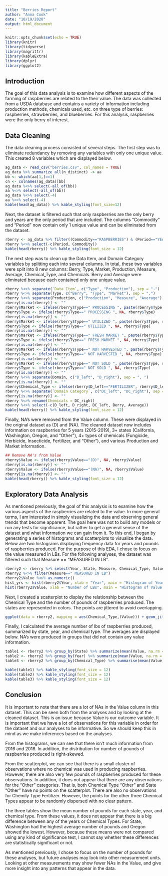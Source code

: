 ```yaml
---
title: "Berries Report"
author: "Anna Cook"
date: "10/19/2020"
output: html_document
---
```


```r
knitr::opts_chunk$set(echo = TRUE)
library(knitr)
library(tidyverse)
library(magrittr)
library(kableExtra)
library(dplyr)
library(ggplot2)
```

## Introduction
  The goal of this data analysis is to examine how different aspects of the farming of raspberries are related to the their value. The data was collected from a USDA database and contains a variety of information including production methods, chemicals used, etc. on three type of berries: raspberries, strawberries, and blueberries. For this analysis, raspberries were the only berry of interest. 


## Data Cleaning
  The data cleaning process consisted of several steps. The first step was to eliminate redundancy by removing any variables with only one unique value. This created 8 variables which are displayed below.

```r
ag_data <- read_csv("berries.csv", col_names = TRUE)
ag_data %>% summarize_all(n_distinct) -> aa
bb <- which(aa[1,]==1)
cn <- colnames(ag_data)[bb]
ag_data %<>% select(-all_of(bb))
aa %<>% select(-all_of(bb)) 
ag_data %<>% select(-4)
aa %<>% select(-4) 
kable(head(ag_data)) %>% kable_styling(font_size=12)
```


Next, the dataset is filtered such that only raspberries are the only berry and years are the only period that are included. The columns "Commodity" and "Period" now contain only 1 unique value and can be eliminated from the dataset. 
  
```r
rberry <- ag_data %>% filter((Commodity=="RASPBERRIES") & (Period=="YEAR"))
rberry %<>% select(-c(Period, Commodity))
kable(head(rberry)) %>% kable_styling(font_size = 12)
```


The next step was to clean up the Data Item, and Domain Category variables by splitting each into several columns. In total, these two variables were split into 8 new columns: Berry, Type, Market, Production, Measure, Average, Chemical_Type, and Chemicals. Berry and Average were eliminated because each contained only one unique value. 

```r
rberry %<>% separate(`Data Item`, c("Type", "Production"), sep = "-")
rberry %<>% separate(Type, c("Berry", "Type", "Market"), sep = ",")
rberry %<>% separate(Production, c("Production", "Measure", "Average"), sep = ",")
rberry[is.na(rberry)] <- ""
rberry$Market <- ifelse(rberry$Type==" PROCESSING ", paste(rberry$Type, rberry$Market, sep = ""), rberry$Market)
rberry$Type <- ifelse(rberry$Type==" PROCESSING ", NA, rberry$Type)
rberry[is.na(rberry)] <- ""
rberry$Market <- ifelse(rberry$Type==" UTILIZED ", paste(rberry$Type, rberry$Market, sep = ""), rberry$Market)
rberry$Type <- ifelse(rberry$Type==" UTILIZED ", NA, rberry$Type)
rberry[is.na(rberry)] <- ""
rberry$Market <- ifelse(rberry$Type==" FRESH MARKET ", paste(rberry$Type, rberry$Market, sep = ""), rberry$Market)
rberry$Type <- ifelse(rberry$Type==" FRESH MARKET ", NA, rberry$Type)
rberry[is.na(rberry)] <- ""
rberry$Market <- ifelse(rberry$Type==" NOT HARVESTED ", paste(rberry$Type, rberry$Market, sep = ""), rberry$Market)
rberry$Type <- ifelse(rberry$Type==" NOT HARVESTED ", NA, rberry$Type)
rberry[is.na(rberry)] <- ""
rberry$Market <- ifelse(rberry$Type==" NOT SOLD ", paste(rberry$Type, rberry$Market, sep = ""), rberry$Market)
rberry$Type <- ifelse(rberry$Type==" NOT SOLD ", NA, rberry$Type)
rberry[is.na(rberry)] <- ""
rberry %<>% separate(Domain, c("D_left", "D_right"), sep = ", ")
rberry[is.na(rberry)] <- ""
rberry$Chemical_Type <- ifelse(rberry$D_left=="FERTILIZER", rberry$D_left, rberry$D_right)
rberry %<>% separate(`Domain Category`, c("DC_left", "DC_right"), sep = ":")
rberry[is.na(rberry)] <- ""
rberry %<>% rename(Chemicals = DC_right)
rberry %<>% select(-c(D_left, D_right, DC_left, Berry, Average))
kable(head(rberry)) %>% kable_styling(font_size = 12)
```


Finally, NA's were removed from the Value column. These were displayed in the original dataset as (D) and (NA). The cleaned dataset now includes information on raspberries for 5 years (2015-2019), 3+ states (California, Washington, Oregon, and "Other"), 4+ types of chemicals (Fungicide, Herbicide, Insecticide, Fertilizer, and "Other"), and various Production and Market information.

```r
## Remove NA's from Value
rberry$Value <- ifelse(rberry$Value=="(D)", NA, rberry$Value)
rberry[is.na(rberry)] <- ""
rberry$Value <- ifelse(rberry$Value=="(NA)", NA, rberry$Value)
rberry[is.na(rberry)] <- ""
kable(head(rberry)) %>% kable_styling(font_size = 12)
```


## Exploratory Data Analysis
As mentioned previously, the goal of this analysis is to examine how the various aspects of the raspberries are related to the value. In more general terms, I am interested in simply visualizing the data and observing general trends that become apparent. The goal here was not to build any models or run any tests for significance, but rather to get a general sense of the dataset and what information we can gain from it. To this end, I began by generating a series of histograms and scatterplots to visualize the data. Below are two histograms displaying frequency data for years and pounds of raspberries produced. For the purpose of this EDA, I chose to focus on the value measured in LBs. For the following analyses, the dataset was filtered such that Measure == "MEASURED IN LB". 

```r
rberry2 <- rberry %>% select(Year, State, Measure, Chemical_Type, Value)
rberry2 %<>% filter(Measure==" MEASURED IN LB")
rberry2$Value %<>% as.numeric()
hist_yrs <- hist(rberry2$Year, xlab = "Year", main = "Histogram of Years")
hist(rberry2$Value, xlab = "Number of LBs", main = "Histogram of Value (Measured in LB)")
```


Next, I created a scatterplot to display the relationship between the Chemical Type and the number of pounds of raspberries produced. The states are represented in colors. The points are jittered to avoid overlapping. 

```r
ggplot(data = rberry2, mapping = aes(Chemical_Type,(Value))) + geom_jitter(aes(color = State)) + ggtitle("Scatterplot of Chemical Type vs. LBs produced") + xlab("Chemical Type") + ylab("Value in LBs")
```


Finally, I calculated the average number of lbs of raspberries produced, summarized by state, year, and chemical type. The averages are displayed below. NA's were produced in groups that did not contain any value information. 

```r
table1 <- rberry2 %>% group_by(State) %>% summarize(mean(Value, na.rm = TRUE))
table2 <- rberry2 %>% group_by(Year) %>% summarize(mean(Value, na.rm = TRUE))
table3 <- rberry2 %>% group_by(Chemical_Type) %>% summarise(mean(Value, na.rm = TRUE))

kable(table1) %>% kable_styling(font_size = 12)
kable(table2) %>% kable_styling(font_size = 12)
kable(table3) %>% kable_styling(font_size = 12)
```

## Conclusion

It is important to note that there are a lot of NAs in the Value column in this dataset. This can be seen both from the analyses and by looking at the cleaned dataset. This is an issue because Value is our outcome variable. It is important that we have a lot of observations for this variable in order for the dataset and our analyses to be informative. So we should keep this in mind as we make inferences based on the analyses. 

From the histograms, we can see that there isn't much information from 2016 and 2018. In addition, the distribution for number of pounds of raspberries produced is right-skewed. 

From the scatterplot, we can see that there is a small cluster of observations where no chemical was used in producing raspberries. However, there are also very few pounds of raspberries produced for these observations. In addition, it does not appear that there are any observations for the "Other" categories. That is, both Chemical Type "Other" and State "Other" have no points on the scatterplot. There are also no observations for Chemily Type Fertilizer. However, the points for the other three Chemical Types appear to be randomly dispersed with no clear pattern. 

The three tables show the mean number of pounds for each state, year, and chemical type. From these values, it does not appear that there is a big difference between any of the years or Chemical Types. For State, Washington had the highest average number of pounds and Oregon showed the lowest. However, because these means were not compared using any kind of significance test, I cannot say whether these differences are statistically significant or not. 

As mentioned previously, I chose to focus on the number of pounds for these analyses, but future analyses may look into other measurement units. Looking at other measurements may show fewer NAs in the Value, and give more insight into any patterns that appear in the data. 


